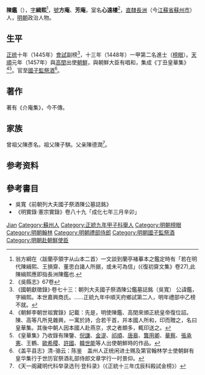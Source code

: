 {{Otheruses|other=名为陈鉴的其他人物|陈鉴}}
{{明清人物信息框
| 姓名 = 陳鑑
| 原名 =
| 圖片名稱 = 
| 圖片大小 = 220px
| 圖片說明 = 
| 最高職務 = 朝列大夫國子監祭酒
| 國家 = 大明
| 爵位 =
| 籍貫 = 廣東化州樂岭
| 族裔 = 
| 字號 = 
| 室名 = 字緝熙，號方庵
| 諡號 = 
| 出生日期 = 生年不詳
| 出生地點 = 
| 逝世日期 = 卒年不詳
| 逝世地點 = 
| 墓葬 =
| 配偶 =
| 親屬 = 
| 出身 = 
*正统十三年戊辰科進士及第
| 經歷 = 
| 著作 =
}}

'''陳鑑'''（{{bd|1415年||？}}），[[表字|字]]'''緝熙'''<ref>翁方綱在〈跋蘭亭領字从山本二首〉一文談到蘭亭褚摹本之鑑定時有「若在明代陳緝熙、王損齋、董思白諸人所据，或未可為信」(《復初齋文集》卷27),此陳緝熙應即指長洲陳鑑也.</ref>，[[號|號]]'''方庵'''、'''芳庵'''，室名'''心遠樓'''<ref>《吳縣志》67卷</ref>，[[南直隸|直隸]][[長洲縣|長洲]]（今[[江蘇省|江蘇省]][[蘇州市|蘇州市]]）人，[[明朝|明朝]]政治人物。

== 生平 ==
[[正统_(年号)|正统]]十年（1445年）[[會試|會試]]副榜<ref>《國朝獻徵錄》·卷七十三：朝列大夫國子祭酒陳公鑑墓誌銘（吳寬）  公諱鑑，字緝熙。本世嘉興商氏。……正統九年中順天府鄉試第二人，明年禮部中乙榜不就。</ref>，十三年（1448年）一甲第二名進士（[[榜眼|榜眼]]）。[[天顺_(明朝)|天順]]元年（1457年）與[[高閏|高閏]]出使[[朝鮮|朝鮮]]，與朝鮮大臣有唱和，集成《丁丑皇華集》<ref>《朝鮮李朝世祖實錄》記載：先是，明使陳鑑、高閏來頒正統皇帝復位詔。陳、高等凡所見雜興，一寓於詩，合若干首，幷本國人所和，印而贈之，名曰皇華集。其後中朝人因本國人赴燕京，求之者頗多，輒印送之。</ref><ref>《皇華集》乃收錄有陳鑒、[[倪謙|倪謙]]、[[金湜|金湜]]、[[祁順|祁順]]、[[唐皋|唐皋]]、[[龔用卿|龔用卿]]、[[華察|華察]]、[[張承憲|張承憲]]、王鶴、[[歐希稷|歐希稷]]、[[許國|許國]]、[[韓世能|韓世能]]等人出使朝鮮時的作品。</ref>。官至[[國子監祭酒|國子監祭酒]]<ref>《盖平县志》清-骆云：陈鉴　盖州人正统闲进士赐及第官翰林学士使朝鲜有皇华集行于世历官祭酒礼部侍郎文章学行一时景仰。</ref>。

== 著作 ==
著有《介庵集》，今不傳。

== 家族 ==
曾祖父陳彥名。祖父陳子騏。父亲陳德潤<ref>《天一阁藏明代科举录选刊·登科录》（《正統十三年戊辰科殿試金榜》）</ref>。

== 参考资料 ==
{{Reflist}}

== 參考書目 ==
* 吳寬《前朝列大夫國子祭酒陳公墓誌銘》
* 《明實錄·憲宗實錄》卷八十九「成化七年三月辛卯」

{{正統十年乙丑科會試副榜}}
{{正统十三年戊辰科殿试金榜}}

{{Authority control}}
{{DEFAULTSORT:Chen陳}}
[[Category:陳姓|Jian]]
[[Category:蘇州人|Category:蘇州人]]
[[Category:正統九年甲子科舉人|Category:正統九年甲子科舉人]]
[[Category:明朝榜眼|Category:明朝榜眼]]
[[Category:明朝翰林|Category:明朝翰林]]
[[Category:明朝禮部侍郎|Category:明朝禮部侍郎]]
[[Category:明朝國子監祭酒|Category:明朝國子監祭酒]]
[[Category:明朝赴朝鮮使臣|Category:明朝赴朝鮮使臣]]